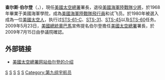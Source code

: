 {{Unreferenced|time=2017-04-12T11:25:27+00:00}}
{{宇航员信息框
| 姓名                  = 查尔斯·伯尔登
| 照片                  = Charles F. Bolden, Jr.jpg
| 标题                  = 第12任美國國家航空暨太空總署署長
| 国籍                  = {{flagicon|USA}} [[美国|美国]]
| 状态                  = 現任
| 出生日期          = 1946年8月19日
| 出生地点          = [[南卡罗来纳州|南卡罗来纳州]]的[[美国各州首府列表|首府]][[哥伦比亚_(南卡罗来纳州)|哥伦比亚]]| 军阶                  = [[少將|少將]]（[[美國海軍陸戰隊|美國海軍陸戰隊]]）
| 之前职业          = [[试飞员|试飞员]]，[[太空人|太空人]]
| 选择                  = [[第九组宇航员|第九组宇航员]]
| 太空时间          = 28天8小时37分钟
| 任务                  = [[STS-61-C|STS-61-C]]、[[STS-31|STS-31]]、[[STS-45|STS-45]]、[[STS-60|STS-60]]
| 任务徽章          = [[File:STS-61-c-patch.png|30px]] [[File:Sts31_flight_insignia.png|45px]] [[File:Sts-45-patch.png|30px]][[File:Sts-60-patch.png|30px]]
|}}

'''查尔斯·伯尔登'''（{{lang|en|'''Charles Frank Bolden, Jr'''}}，{{bd|1946年|8月19日|catIdx=S}}），現任[[美國太空總署|美國太空總署]]署長，退役[[美國海軍陸戰隊|美國海軍陸戰隊]][[少將|少將]]，於1968年畢業于美國海軍學院，成為[[美國海軍陸戰隊|美國海軍陸戰隊]][[飛行員|飛行員]]和试飞员。於1980年被選入成為一位[[美國|美國]][[太空人|太空人]]，执行过[[STS-61-C|STS-61-C]]、[[STS-31|STS-31]]、[[STS-45|STS-45]]以及[[STS-60|STS-60]]任务。2009年5月23日，[[美國總統|美國總統]][[奧巴馬|奧巴馬]]宣佈提名伯尔登擔任[[美國太空總署|美國太空總署]]署長，於2009年7月15日由參議院確認。

==外部链接==
*{{En icon}}[http://www.nasa.gov/about/highlights/bolden_bio.html 美國太空總署网站伯尔登的介绍] {{Wayback|url=http://www.nasa.gov/about/highlights/bolden_bio.html |date=20090727122252 }}
{{第九组宇航员}}
{{NASAadmin}}
{{Authority control}}
{{宇航员小作品}}

[[Category:美国宇航员|S]]
[[Category:南加州大學校友|S]]
[[Category:美國海軍學院校友|S]]
[[Category:美國海軍陸戰隊少將|S]]
[[Category:美軍飛行員|S]]
[[Category:第九组宇航员|Category:第九组宇航员]]
